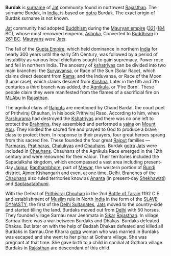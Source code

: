 '''Burdak''' is [[surname]] of [[Jat]] community found in northwest [[Rajasthan]]. The surname Burdak, in [[India]], is based on [[gotra]] Burdak. The exact origin of Burdak surname is not known.

[[Jat]] community had adopted [[Buddhism]] during the [[Mauryan empire]] ([[321]]-[[184]] BC), whose most renowned emperor, [[Ashoka]], Converted to [[Buddhism]] in [[261 BC]]. [[Mauryans]] were [[Jats]].

The fall of the [[Gupta Empire]], which held dominance in northern [[India]] for nearly 300 years until the early 5th Century, was followed by a period of instability as various local chieftains sought to gain supremacy. Power rose and fell in northern India.
The ancestry of [[kshatriyas]] can be divided into two main branches: the [[Suryavansa]], or Race of the Sun (Solar Race), which claims direct descent from [[Rama]]; and the Induvansa, or Race of the Moon (Lunar race), which claims descent from [[Krishna]], Later  in the 6th and 7th centuries a third branch was added, the [[Agnikula]], or 'Fire Born'. These people claim they were manifested from the flames of a sacrificial fire on [[Mt.Abu]] in [[Rajasthan]].

The agnikul clans of [[Rajputs]] are mentioned by Chand Bardai, the court poet of Prithviraj Chauhan, in his book Prithviraj Raso. According to him, when [[Parshurama]] had destroyed the [[Kshatriyas]] and there was no one left to protect the [[Brahmins]], they assembled and performed a [[yajna]] on [[Mount Abu]].
They kindled the sacred fire and prayed to God to produce a brave class to protect them. In response to their prayers, four great heroes sprang from this sacred fire. These founded the four great [[Rajput]] families — [[Parmaras]], [[Pratiharas]], [[Chalukyas]] and [[Chauhans]].
Burdak [[gotra]] [[Jats]] were included in [[Chauhans]].
Chauhans of the Agnikula Race emerged in the 12th century and were renowned for their valour. Their territories included the Sapadalksha kingdom, which encompassed a vast area including present- day [[Jaipur]], [[Ranthambhore]], part of [[Mewar]], the western portion of [[Bundi]] district, [[Ajmer]] Kishangarh and even, at one time, [[Delhi]]. Branches of the [[Chauhans]] also ruled territories know as [[Ananta]] (in present-day [[Shekhawati]]) and [[Saptasatabhumi]].

With the Defeat of [[Prithiviraj Chouhan]] in the 2nd [[Battle of Tarain]] 1192 C.E. and establishment of [[Muslim]] rule in North [[India]] in the form of the [[SLAVE DYNASTY]], the first of the [[Delhi Sultanates]], [[Jats]] moved to the country-side and started tilling the land.  Burdaks moved out from [[Delhi]] with 50 horses. They founded village Sarnau near Jeenmata in [[Sikar]] [[Rajasthan]]. In village Sarnau there was a war between Burdaks and Dhakas. Burdaks defeated Dhakas. But later on with the help of Badsah Dhakas defeated and killed all Burdaks in Sarnau.One Kharra [[gotra]] woman who was married in Burdaks was escaped and she went to her pihar at Gothara village. She was pregnant at that time. She gave birth to a child in nanihal at Gothara village. Burdaks in [[Rajasthan]] are descendant of this child.